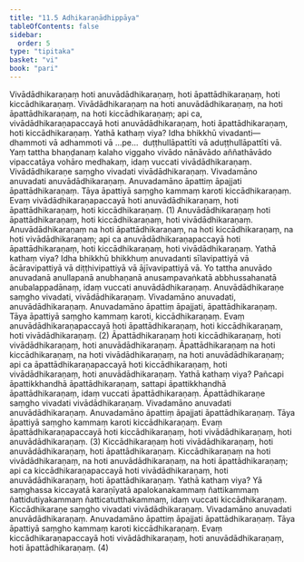 ```yaml
---
title: "11.5 Adhikaraṇādhippāya"
tableOfContents: false
sidebar:
  order: 5
type: "tipitaka"
basket: "vi"
book: "pari"
---
```



<DynamicBreadcrumb />

<Division number="348" book="pari" e="ch" v="5" p="270">

<Paragraph number="1730" book="pari">
Vivādādhikaraṇaṃ hoti anuvādādhikaraṇaṃ, hoti āpattādhikaraṇaṃ, hoti kiccādhikaraṇaṃ. Vivādādhikaraṇaṃ na hoti anuvādādhikaraṇaṃ, na hoti āpattādhikaraṇaṃ, na hoti kiccādhikaraṇaṃ; api ca, vivādādhikaraṇapaccayā hoti anuvādādhikaraṇaṃ, hoti āpattādhikaraṇaṃ, hoti kiccādhikaraṇaṃ. Yathā kathaṃ viya? Idha bhikkhū vivadanti—  dhammoti vā adhammoti vā …pe…  duṭṭhullāpattīti vā aduṭṭhullāpattīti vā. Yaṃ tattha bhaṇḍanaṃ kalaho viggaho vivādo nānāvādo aññathāvādo vipaccatāya vohāro medhakaṃ, idaṃ vuccati vivādādhikaraṇaṃ. Vivādādhikaraṇe saṃgho vivadati vivādādhikaraṇaṃ. Vivadamāno anuvadati anuvādādhikaraṇaṃ. Anuvadamāno āpattiṃ āpajjati āpattādhikaraṇaṃ. Tāya āpattiyā saṃgho kammaṃ karoti kiccādhikaraṇaṃ. Evaṃ vivādādhikaraṇapaccayā hoti anuvādādhikaraṇaṃ, hoti āpattādhikaraṇaṃ, hoti kiccādhikaraṇaṃ. (1)
</Paragraph>

<Paragraph number="1731" book="pari">
Anuvādādhikaraṇaṃ hoti āpattādhikaraṇaṃ, hoti kiccādhikaraṇaṃ, hoti vivādādhikaraṇaṃ. Anuvādādhikaraṇaṃ na hoti āpattādhikaraṇaṃ, na hoti kiccādhikaraṇaṃ, na hoti vivādādhikaraṇaṃ; api ca anuvādādhikaraṇapaccayā hoti āpattādhikaraṇaṃ, hoti kiccādhikaraṇaṃ, hoti vivādādhikaraṇaṃ. Yathā kathaṃ viya? Idha bhikkhū bhikkhuṃ anuvadanti sīlavipattiyā vā ācāravipattiyā vā diṭṭhivipattiyā vā ājīvavipattiyā vā. Yo tattha anuvādo anuvadanā anullapanā anubhaṇanā anusampavaṅkatā abbhussahanatā anubalappadānaṃ, idaṃ vuccati anuvādādhikaraṇaṃ. Anuvādādhikaraṇe saṃgho vivadati, vivādādhikaraṇaṃ. Vivadamāno anuvadati, anuvādādhikaraṇaṃ. Anuvadamāno āpattiṃ āpajjati, āpattādhikaraṇaṃ. Tāya āpattiyā saṃgho kammaṃ karoti, kiccādhikaraṇaṃ. Evaṃ anuvādādhikaraṇapaccayā hoti āpattādhikaraṇaṃ, hoti kiccādhikaraṇaṃ, hoti vivādādhikaraṇaṃ. (2)
</Paragraph>

<Paragraph number="1732" book="pari">
Āpattādhikaraṇaṃ hoti kiccādhikaraṇaṃ, hoti vivādādhikaraṇaṃ, hoti anuvādādhikaraṇaṃ. Āpattādhikaraṇaṃ na hoti kiccādhikaraṇaṃ, na hoti vivādādhikaraṇaṃ, na hoti anuvādādhikaraṇaṃ; api ca āpattādhikaraṇapaccayā hoti kiccādhikaraṇaṃ, hoti vivādādhikaraṇaṃ, hoti anuvādādhikaraṇaṃ. Yathā kathaṃ viya? Pañcapi āpattikkhandhā āpattādhikaraṇaṃ, sattapi āpattikkhandhā āpattādhikaraṇaṃ, idaṃ vuccati āpattādhikaraṇaṃ. Āpattādhikaraṇe saṃgho vivadati vivādādhikaraṇaṃ. Vivadamāno anuvadati anuvādādhikaraṇaṃ. Anuvadamāno āpattiṃ āpajjati āpattādhikaraṇaṃ. Tāya āpattiyā saṃgho kammaṃ karoti kiccādhikaraṇaṃ. Evaṃ āpattādhikaraṇapaccayā hoti kiccādhikaraṇaṃ, hoti vivādādhikaraṇaṃ, hoti anuvādādhikaraṇaṃ. (3)
</Paragraph>

<Paragraph number="1733" book="pari">
Kiccādhikaraṇaṃ hoti vivādādhikaraṇaṃ, hoti anuvādādhikaraṇaṃ, hoti āpattādhikaraṇaṃ. Kiccādhikaraṇaṃ na hoti vivādādhikaraṇaṃ, na hoti anuvādādhikaraṇaṃ, na hoti āpattādhikaraṇaṃ; api ca kiccādhikaraṇapaccayā hoti vivādādhikaraṇaṃ, hoti anuvādādhikaraṇaṃ, hoti āpattādhikaraṇaṃ. Yathā kathaṃ viya? Yā saṃghassa kiccayatā karaṇīyatā apalokanakammaṃ ñattikammaṃ ñattidutiyakammaṃ ñatticatutthakammaṃ, idaṃ vuccati kiccādhikaraṇaṃ. Kiccādhikaraṇe saṃgho vivadati vivādādhikaraṇaṃ. Vivadamāno anuvadati anuvādādhikaraṇaṃ. Anuvadamāno āpattiṃ āpajjati āpattādhikaraṇaṃ. Tāya āpattiyā saṃgho kammaṃ karoti kiccādhikaraṇaṃ. Evaṃ kiccādhikaraṇapaccayā hoti vivādādhikaraṇaṃ, hoti anuvādādhikaraṇaṃ, hoti āpattādhikaraṇaṃ. (4)
</Paragraph>
</Division>